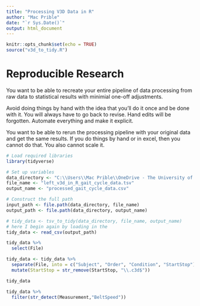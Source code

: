 ```yaml
---
title: "Processing V3D Data in R"
author: "Mac Prible"
date: "`r Sys.Date()`"
output: html_document
---
```


```r
knitr::opts_chunk$set(echo = TRUE)
source("v3d_to_tidy.R")
```

# Reproducible Research


You want to be able to recreate your entire pipeline of data processing from raw data to statistical results with minimial one-off adjustments.

Avoid doing things by hand with the idea that you'll do it once and be done with it. 
You will always have to go back to revise.
Hand edits will be forgotten.
Automate everything and make it explicit.

You want to be able to rerun the processing pipeline with your original data and get the same results.
If you do things by hand or in excel, then you cannot do that.
You also cannot scale it. 

```r
# Load required libraries
library(tidyverse)

# Set up variables
data_directory <- "C:\\Users\\Mac Prible\\OneDrive - The University of Texas at Austin\\research\\PDSV\\data\\PDVS_2024\\v3d"
file_name <- "left_v3d_in_R_gait_cycle_data.tsv"
output_name <- "processed_gait_cycle_data.csv"

# Construct the full path
input_path <- file.path(data_directory, file_name)
output_path <- file.path(data_directory, output_name)

# tidy_data <- tsv_to_tidy(data_directory, file_name, output_name)
# here I begin again by loading in the 
tidy_data <- read_csv(output_path)
```

```r

tidy_data %>% 
  select(File)

```

```r

tidy_data <- tidy_data %>% 
  separate(File, into = c("Subject", "Order", "Condition", "StartStop"), sep = "_", remove = FALSE) %>%
  mutate(StartStop = str_remove(StartStop, "\\.c3d$")) 

tidy_data

```


```r

tidy_data %>% 
  filter(str_detect(Measurement,"BeltSpeed"))

```



```r



```